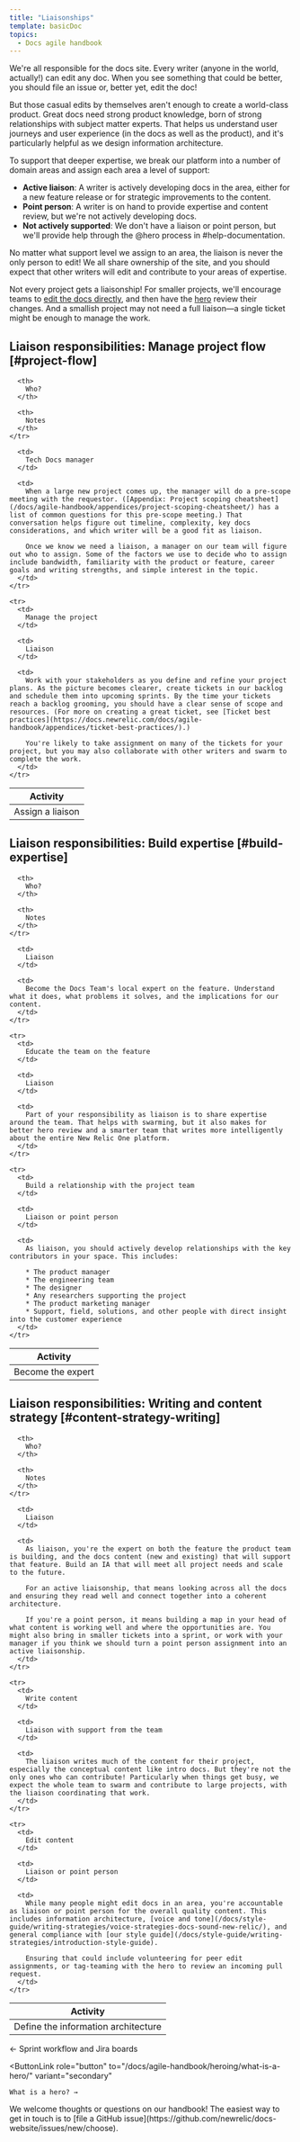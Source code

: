 ```yaml
---
title: "Liaisonships"
template: basicDoc
topics:
  - Docs agile handbook
---
```


We're all responsible for the docs site. Every writer (anyone in the world, actually!) can edit any doc. When you see something that could be better, you should file an issue or, better yet, edit the doc!

But those casual edits by themselves aren't enough to create a world-class product. Great docs need strong product knowledge, born of strong relationships with subject matter experts. That helps us understand user journeys and user experience (in the docs as well as the product), and it's particularly helpful as we design information architecture.

To support that deeper expertise, we break our platform into a number of domain areas and assign each area a level of support:

* **Active liaison**: A writer is actively developing docs in the area, either for a new feature release or for strategic improvements to the content.
* **Point person**: A writer is on hand to provide expertise and content review, but we're not actively developing docs.
* **Not actively supported**: We don't have a liaison or point person, but we'll provide help through the @hero process in #help-documentation.

No matter what support level we assign to an area, the liaison is never the only person to edit! We all share ownership of the site, and you should expect that other writers will edit and contribute to your areas of expertise.

Not every project gets a liaisonship! For smaller projects, we'll encourage teams to [edit the docs directly](/docs/style-guide/writing-guidelines/create-edit-content/), and then have the [hero](/docs/agile-handbook/heroing/what-is-a-hero/) review their changes. And a smallish project may not need a full liaison—a single ticket might be enough to manage the work.

## Liaison responsibilities: Manage project flow [#project-flow]

<table>
  <thead>
    <tr>
      <th style={{ width: "200px" }}>
        Activity
      </th>

      <th>
        Who?
      </th>

      <th>
        Notes
      </th>
    </tr>
  </thead>

  <tbody>
    <tr>
      <td>
        Assign a liaison
      </td>

      <td>
        Tech Docs manager
      </td>

      <td>
        When a large new project comes up, the manager will do a pre-scope meeting with the requestor. ([Appendix: Project scoping cheatsheet](/docs/agile-handbook/appendices/project-scoping-cheatsheet/) has a list of common questions for this pre-scope meeting.) That conversation helps figure out timeline, complexity, key docs considerations, and which writer will be a good fit as liaison.

        Once we know we need a liaison, a manager on our team will figure out who to assign. Some of the factors we use to decide who to assign include bandwidth, familiarity with the product or feature, career goals and writing strengths, and simple interest in the topic.
      </td>
    </tr>

    <tr>
      <td>
        Manage the project
      </td>

      <td>
        Liaison
      </td>

      <td>
        Work with your stakeholders as you define and refine your project plans. As the picture becomes clearer, create tickets in our backlog and schedule them into upcoming sprints. By the time your tickets reach a backlog grooming, you should have a clear sense of scope and resources. (For more on creating a great ticket, see [Ticket best practices](https://docs.newrelic.com/docs/agile-handbook/appendices/ticket-best-practices/).)

        You're likely to take assignment on many of the tickets for your project, but you may also collaborate with other writers and swarm to complete the work.
      </td>
    </tr>
  </tbody>
</table>

## Liaison responsibilities: Build expertise [#build-expertise]

<table>
  <thead>
    <tr>
      <th style={{ width: "200px" }}>
        Activity
      </th>

      <th>
        Who?
      </th>

      <th>
        Notes
      </th>
    </tr>
  </thead>

  <tbody>
    <tr>
      <td>
        Become the expert
      </td>

      <td>
        Liaison
      </td>

      <td>
        Become the Docs Team's local expert on the feature. Understand what it does, what problems it solves, and the implications for our content.
      </td>
    </tr>

    <tr>
      <td>
        Educate the team on the feature
      </td>

      <td>
        Liaison
      </td>

      <td>
        Part of your responsibility as liaison is to share expertise around the team. That helps with swarming, but it also makes for better hero review and a smarter team that writes more intelligently about the entire New Relic One platform.
      </td>
    </tr>

    <tr>
      <td>
        Build a relationship with the project team
      </td>

      <td>
        Liaison or point person
      </td>

      <td>
        As liaison, you should actively develop relationships with the key contributors in your space. This includes:

        * The product manager
        * The engineering team
        * The designer
        * Any researchers supporting the project
        * The product marketing manager
        * Support, field, solutions, and other people with direct insight into the customer experience
      </td>
    </tr>
  </tbody>
</table>

## Liaison responsibilities: Writing and content strategy [#content-strategy-writing]

<table>
  <thead>
    <tr>
      <th style={{ width: "200px" }}>
        Activity
      </th>

      <th>
        Who?
      </th>

      <th>
        Notes
      </th>
    </tr>
  </thead>

  <tbody>
    <tr>
      <td>
        Define the information architecture
      </td>

      <td>
        Liaison
      </td>

      <td>
        As liaison, you're the expert on both the feature the product team is building, and the docs content (new and existing) that will support that feature. Build an IA that will meet all project needs and scale to the future.

        For an active liaisonship, that means looking across all the docs and ensuring they read well and connect together into a coherent architecture.

        If you're a point person, it means building a map in your head of what content is working well and where the opportunities are. You might also bring in smaller tickets into a sprint, or work with your manager if you think we should turn a point person assignment into an active liaisonship.
      </td>
    </tr>

    <tr>
      <td>
        Write content
      </td>

      <td>
        Liaison with support from the team
      </td>

      <td>
        The liaison writes much of the content for their project, especially the conceptual content like intro docs. But they're not the only ones who can contribute! Particularly when things get busy, we expect the whole team to swarm and contribute to large projects, with the liaison coordinating that work.
      </td>
    </tr>

    <tr>
      <td>
        Edit content
      </td>

      <td>
        Liaison or point person
      </td>

      <td>
        While many people might edit docs in an area, you're accountable as liaison or point person for the overall quality content. This includes information architecture, [voice and tone](/docs/style-guide/writing-strategies/voice-strategies-docs-sound-new-relic/), and general compliance with [our style guide](/docs/style-guide/writing-strategies/introduction-style-guide).

        Ensuring that could include volunteering for peer edit assignments, or tag-teaming with the hero to review an incoming pull request.
      </td>
    </tr>
  </tbody>
</table>

<ButtonGroup>
  <ButtonLink
    role="button"
    to="/docs/agile-handbook/sprint-mechanics/sprint-workflow-and-jira-boards/"
    variant="secondary"
  >
    ← Sprint workflow and Jira boards
  </ButtonLink>

  <ButtonLink
    role="button"
    to="/docs/agile-handbook/heroing/what-is-a-hero/"
    variant="secondary"
  >
    What is a hero? →
  </ButtonLink>
</ButtonGroup>

<Callout variant="tip">
  We welcome thoughts or questions on our handbook! The easiest way to get in touch is to [file a GitHub issue](https://github.com/newrelic/docs-website/issues/new/choose).
</Callout>
